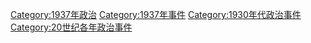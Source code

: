 [[Category:1937年政治|Category:1937年政治]]
[[Category:1937年事件|Category:1937年事件]]
[[Category:1930年代政治事件|Category:1930年代政治事件]]
[[Category:20世纪各年政治事件|Category:20世纪各年政治事件]]